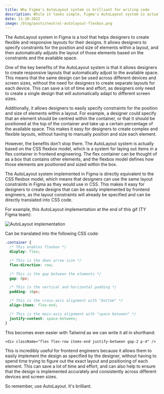 ```yaml
---
title: Why Figma's AutoLayout system is brilliant for writing code
description: While it looks simple, Figma's AutoLayout system is actually designed on the Flexbox CSS model.
date: 11-30-2022
image: /blog/posts/neutral-autolayout-flexbox.png
---
```


The AutoLayout system in Figma is a tool that helps designers to create flexible and responsive layouts for their designs. It allows designers to specify constraints for the position and size of elements within a layout, and then automatically adjusts the layout of those elements based on the constraints and the available space.

One of the key benefits of the AutoLayout system is that it allows designers to create responsive layouts that automatically adjust to the available space. This means that the same design can be used across different devices and screen sizes, without the need for designers to create separate layouts for each device. This can save a lot of time and effort, as designers only need to create a single design that will automatically adapt to different screen sizes.

Additionally, it allows designers to easily specify constraints for the position and size of elements within a layout. For example, a designer could specify that an element should be centred within the container, or that it should be positioned at the top of the container and take up a certain percentage of the available space. This makes it easy for designers to create complex and flexible layouts, without having to manually position and size each element.

However, the benefits don't stop there. The AutoLayout system is actually based on the CSS flexbox model, which is a system for laying out items in a flex container in frontend engineering. The flex container can be thought of as a box that contains other elements, and the flexbox model defines how those elements are positioned and sized within the box.

The AutoLayout system implemented in Figma is directly equivalent to the CSS flexbox model, which means that designers can use the same layout constraints in Figma as they would use in CSS. This makes it easy for designers to create designs that can be easily implemented by frontend engineers, as the layout constraints will already be specified and can be directly translated into CSS code.

For example, this AutoLayout implementation at the end of this gif (TY Figma team):

![AutoLayout implementation](/blog/posts/figma-autolayout.gif)

Can be translated into the following CSS code:

```css
.container {
  /* This enables flexbox */
  display: flex;

  /* This is the down arrow icon */
  flex-direction: row;

  /* This is the gap between the elements */
  gap: 8px;

  /* This is the vertical and horizontal padding */
  padding: 16px;

  /* This is the cross-axis alignment with "bottom" */
  align-items: flex-end;

  /* This is the main-axis alignment with "space between" */
  justify-content: space-between;
}
```

This becomes even easier with Tailwind as we can write it all in shorthand:

```tsx
<div className="flex flex-row items-end justify-between gap-2 p-4" />
```

This is incredibly useful for frontend engineers because it allows them to easily implement the design as specified by the designer, without having to spend time trying to figure out the exact layout and positioning of each element. This can save a lot of time and effort, and can also help to ensure that the design is implemented accurately and consistently across different devices and screen sizes.

So remember, use AutoLayout. It's brilliant.
